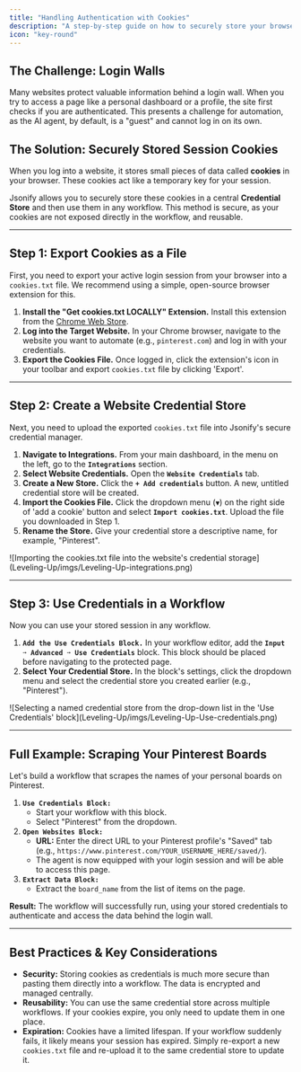 ```yaml
---
title: "Handling Authentication with Cookies"
description: "A step-by-step guide on how to securely store your browser cookies and use them to automate websites that require a login."
icon: "key-round"
---
```


## The Challenge: Login Walls

Many websites protect valuable information behind a login wall. When you try to access a page like a personal dashboard or a profile, the site first checks if you are authenticated. This presents a challenge for automation, as the AI agent, by default, is a "guest" and cannot log in on its own.

## The Solution: Securely Stored Session Cookies

When you log into a website, it stores small pieces of data called **cookies** in your browser. These cookies act like a temporary key for your session.

Jsonify allows you to securely store these cookies in a central **Credential Store** and then use them in any workflow. This method is secure, as your cookies are not exposed directly in the workflow, and reusable.

---

## Step 1: Export Cookies as a File

First, you need to export your active login session from your browser into a `cookies.txt` file. We recommend using a simple, open-source browser extension for this.

1. **Install the "Get cookies.txt LOCALLY" Extension.** Install this extension from the [Chrome Web Store](https://chromewebstore.google.com/detail/get-cookiestxt-locally/cclelndahbckbenkjhflpdbgdldlbecc?hl=en).
2. **Log into the Target Website.** In your Chrome browser, navigate to the website you want to automate (e.g., `pinterest.com`) and log in with your credentials.
3. **Export the Cookies File.** Once logged in, click the extension's icon in your toolbar and export `cookies.txt` file by clicking 'Export'.

---

## Step 2: Create a Website Credential Store

Next, you need to upload the exported `cookies.txt` file into Jsonify's secure credential manager.

1. **Navigate to Integrations.** From your main dashboard, in the menu on the left, go to the **`Integrations`** section.
2. **Select Website Credentials.** Open the **`Website Credentials`** tab.
3. **Create a New Store.** Click the **`+ Add credentials`** button. A new, untitled credential store will be created.
4. **Import the Cookies File.** Click the dropdown menu (`▼`) on the right side of 'add a cookie' button and select **`Import cookies.txt`**. Upload the file you downloaded in Step 1.
5. **Rename the Store.** Give your credential store a descriptive name, for example, "Pinterest".

<Frame caption="Importing the cookies.txt file into a newly created Website Credential store.">
  ![Importing the cookies.txt file into the website's credential storage](Leveling-Up/imgs/Leveling-Up-integrations.png)
</Frame>

---

## Step 3: Use Credentials in a Workflow

Now you can use your stored session in any workflow.

1. **`Add the Use Credentials Block.`** In your workflow editor, add the **`Input ➙ Advanced ➙ Use Credentials`** block. This block should be placed before navigating to the protected page.
2. **Select Your Credential Store.** In the block's settings, click the dropdown menu and select the credential store you created earlier (e.g., "Pinterest").

<Frame caption="Selecting the named credential store from the dropdown in the 'Use Credentials' block.">
  ![Selecting a named credential store from the drop-down list in the 'Use Credentials' block](Leveling-Up/imgs/Leveling-Up-Use-credentials.png)
</Frame>

---

## Full Example: Scraping Your Pinterest Boards

Let's build a workflow that scrapes the names of your personal boards on Pinterest.

1. **`Use Credentials Block:`**
   - Start your workflow with this block.
   - Select "Pinterest" from the dropdown.
2. **`Open Websites Block:`**
   - **URL:** Enter the direct URL to your Pinterest profile's "Saved" tab (e.g., `https://www.pinterest.com/YOUR_USERNAME_HERE/saved/`).
   - The agent is now equipped with your login session and will be able to access this page.
3. **`Extract Data Block:`**
   - Extract the `board_name` from the list of items on the page.

**Result:** The workflow will successfully run, using your stored credentials to authenticate and access the data behind the login wall.

---

## Best Practices & Key Considerations

- **Security:** Storing cookies as credentials is much more secure than pasting them directly into a workflow. The data is encrypted and managed centrally.
- **Reusability:** You can use the same credential store across multiple workflows. If your cookies expire, you only need to update them in one place.
- **Expiration:** Cookies have a limited lifespan. If your workflow suddenly fails, it likely means your session has expired. Simply re-export a new `cookies.txt` file and re-upload it to the same credential store to update it.